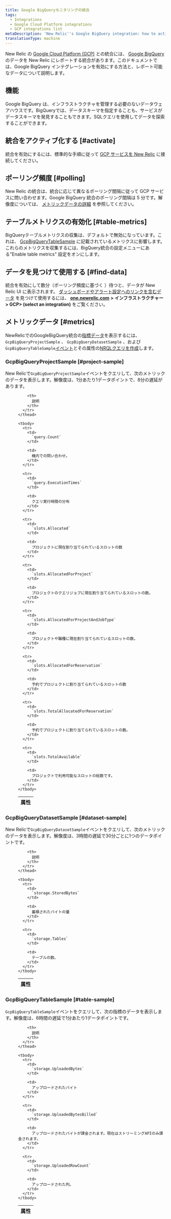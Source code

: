 ```yaml
---
title: Google BigQueryモニタリングの統合
tags:
  - Integrations
  - Google Cloud Platform integrations
  - GCP integrations list
metaDescription: 'New Relic''s Google BigQuery integration: how to activate it and what data it reports.'
translationType: machine
---
```


New Relic の [Google Cloud Platform (GCP)](https://cloud.google.com/) との統合には、 [Google BigQuery](https://cloud.google.com/bigquery/) のデータを New Relic にレポートする統合があります。このドキュメントでは、Google BigQuery インテグレーションを有効にする方法と、レポート可能なデータについて説明します。

## 機能

Google BigQuery は、インフラストラクチャを管理する必要のないデータウェアハウスです。BigQueryでは、データスキーマを指定することも、サービスがデータスキーマを発見することもできます。SQLクエリを使用してデータを探索することができます。

## 統合をアクティブ化する [#activate]

統合を有効にするには、標準的な手順に従って [GCP サービスを New Relic](/docs/connect-google-cloud-platform-services-infrastructure) に接続してください。

## ポーリング頻度 [#polling]

New Relic の統合は、統合に応じて異なるポーリング間隔に従って GCP サービスに問い合わせます。Google BigQuery 統合のポーリング間隔は 5 分です。解像度については、 [メトリックデータの詳細](#metrics) を参照してください。

## テーブルメトリクスの有効化 [#table-metrics]

BigQueryテーブルメトリクスの収集は、デフォルトで無効になっています。これは、 [GcpBigQueryTableSample](#table-sample) に記載されているメトリクスに影響します。これらのメトリクスを収集するには、BigQuery統合の設定メニューにある"Enable table metrics" 設定をオンにします。

## データを見つけて使用する [#find-data]

統合を有効にして数分（ポーリング頻度に基づく [](#polling)）待つと、データが New Relic UI に表示されます。 [ダッシュボードやアラート設定へのリンクを含むデータ](/docs/infrastructure/integrations/find-use-infrastructure-integration-data) を見つけて使用するには、 [**one.newrelic.com**](http://one.newrelic.com) **> インフラストラクチャー> GCP> (select an integration)** をご覧ください。

## メトリックデータ [#metrics]

NewRelicでのGoogleBigQuery統合の[指標データ](/docs/telemetry-data-platform/understand-data/new-relic-data-types/#metrics)を表示するには、 `GcpBigQueryProjectSample` 、 `GcpBigQueryDatasetSample` 、および`GcpBigQueryTableSample`[イベント](/docs/using-new-relic/welcome-new-relic/getting-started/glossary#event)とその属性の[NRQLクエリを作成](/docs/integrations/new-relic-integrations/getting-started/use-integration-data-new-relic-insights#nrql)します。

### GcpBigQueryProjectSample [#project-sample]

New Relicで`GcpBigQueryProjectSample`イベントをクエリして、次のメトリックのデータを表示します。解像度は、1分あたり1データポイントで、8分の遅延があります。

<dd>
  <table>
    <thead>
      <tr>
        <th style={{ width: "300px" }}>
          属性
        </th>

        <th>
          説明
        </th>
      </tr>
    </thead>

    <tbody>
      <tr>
        <td>
          `query.Count`
        </td>

        <td>
          機内での問い合わせ。
        </td>
      </tr>

      <tr>
        <td>
          `query.ExecutionTimes`
        </td>

        <td>
          クエリ実行時間の分布
        </td>
      </tr>

      <tr>
        <td>
          `slots.Allocated`
        </td>

        <td>
          プロジェクトに現在割り当てられているスロットの数
        </td>
      </tr>

      <tr>
        <td>
          `slots.AllocatedForProject`
        </td>

        <td>
          プロジェクトのクエリジョブに現在割り当てられているスロットの数。
        </td>
      </tr>

      <tr>
        <td>
          `slots.AllocatedForProjectAndJobType`
        </td>

        <td>
          プロジェクトや職種に現在割り当てられているスロットの数。
        </td>
      </tr>

      <tr>
        <td>
          `slots.AllocatedForReservation`
        </td>

        <td>
          予約でプロジェクトに割り当てられているスロットの数
        </td>
      </tr>

      <tr>
        <td>
          `slots.TotalAllocatedForReservation`
        </td>

        <td>
          予約でプロジェクトに割り当てられているスロットの数。
        </td>
      </tr>

      <tr>
        <td>
          `slots.TotalAvailable`
        </td>

        <td>
          プロジェクトで利用可能なスロットの総数です。
        </td>
      </tr>
    </tbody>
  </table>
</dd>

### GcpBigQueryDatasetSample [#dataset-sample]

New Relicで`GcpBigQueryDatasetSample`イベントをクエリして、次のメトリックのデータを表示します。解像度は、3時間の遅延で30分ごとに1つのデータポイントです。

<dd>
  <table>
    <thead>
      <tr>
        <th style={{ width: "300px" }}>
          属性
        </th>

        <th>
          説明
        </th>
      </tr>
    </thead>

    <tbody>
      <tr>
        <td>
          `storage.StoredBytes`
        </td>

        <td>
          蓄積されたバイトの量
        </td>
      </tr>

      <tr>
        <td>
          `storage.Tables`
        </td>

        <td>
          テーブルの数。
        </td>
      </tr>
    </tbody>
  </table>
</dd>

### GcpBigQueryTableSample [#table-sample]

`GcpBigQueryTableSample`イベントをクエリして、次の指標のデータを表示します。解像度は、6時間の遅延で1分あたり1データポイントです。

<dd>
  <table>
    <thead>
      <tr>
        <th style={{ width: "300px" }}>
          属性
        </th>

        <th>
          説明
        </th>
      </tr>
    </thead>

    <tbody>
      <tr>
        <td>
          `storage.UploadedBytes`
        </td>

        <td>
          アップロードされたバイト
        </td>
      </tr>

      <tr>
        <td>
          `storage.UploadedBytesBilled`
        </td>

        <td>
          アップロードされたバイトが課金されます。現在はストリーミングAPIのみ課金されます。
        </td>
      </tr>

      <tr>
        <td>
          `storage.UploadedRowCount`
        </td>

        <td>
          アップロードされた列。
        </td>
      </tr>
    </tbody>
  </table>
</dd>